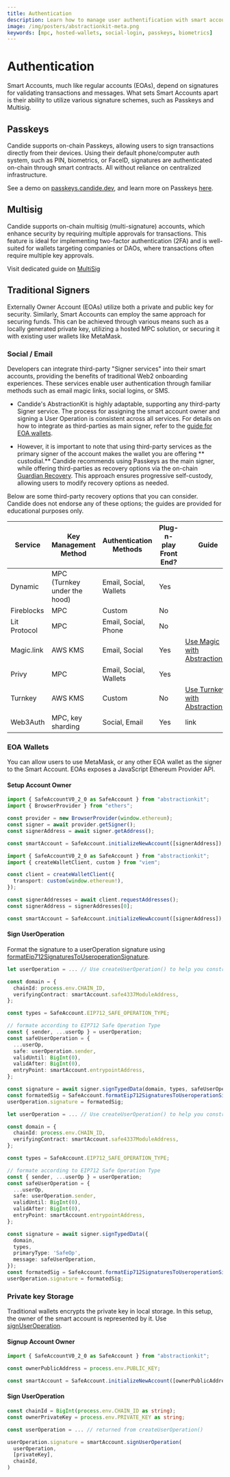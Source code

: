 ```yaml
---
title: Authentication
description: Learn how to manage user authentification with smart accounts
image: /img/posters/abstractionkit-meta.png
keywords: [mpc, hosted-wallets, social-login, passkeys, biometrics]
---
```


# Authentication


Smart Accounts, much like regular accounts (EOAs), depend on signatures for validating transactions and messages. What sets Smart Accounts apart is their ability to utilize various signature schemes, such as Passkeys and Multisig.

## Passkeys

Candide supports on-chain Passkeys, allowing users to sign transactions directly from their devices. 
Using their default phone/computer auth system, such as PIN, biometrics, or FaceID, signatures 
are authenticated on-chain through smart contracts. All without reliance on centralized infrastructure. 

See a demo on [passkeys.candide.dev](https://passkeys.candide.dev), and learn more on Passkeys [here](../plugins/0-passkeys.mdx).

## Multisig

Candide supports on-chain multisig (multi-signature) accounts, which enhance security by requiring multiple
approvals for transactions. This feature is ideal for implementing two-factor authentication (2FA) 
and is well-suited for wallets targeting companies or DAOs, where transactions often require multiple key 
approvals. 

Visit dedicated guide on [MultiSig](../multisig)

## Traditional Signers

Externally Owner Account (EOAs) utilize both a private and public key for security. Similarly,
Smart Accounts can employ the same approach for securing funds. This can be achieved
through various means such as a locally generated private key, utilizing a hosted MPC solution,
or securing it with existing user wallets like MetaMask.

### Social / Email

Developers can integrate third-party "Signer services" into their smart accounts, 
providing the benefits of traditional Web2 onboarding experiences. These services enable user 
authentication through familiar methods such as email magic links, social logins, or SMS.

- Candide's AbstractionKit is highly adaptable, supporting any third-party Signer service. 
The process for assigning the smart account owner and signing a User Operation is consistent 
across all services. For details on how to integrate as third-parties as main signer, 
refer to the [guide for EOA wallets](./#eoa-wallets).

- However, it is important to note that using third-party services as the primary signer of 
the account makes the wallet you are offering ** custodial.** Candide recommends using Passkeys as 
the main signer, while offering third-parties as recovery options via the 
on-chain [Guardian Recovery](../plugins/1-recovery-with-guardians.mdx). This approach ensures 
progressive self-custody, allowing users to modify recovery options as needed.

Below are some third-party recovery options that you can consider. Candide does not endorse any of these options; the guides are provided for educational purposes only.

| Service      | Key Management Method                   | Authentication Methods        | Plug-n-play Front End? | Guide                     |
| ------------ | --------------------------------------- | ----------------------------- | ---------------------- | ------------------------- |
| Dynamic      | MPC (Turnkey under the hood)            | Email, Social, Wallets        | Yes                    |
| Fireblocks   | MPC                                     | Custom                        | No                     |                           |
| Lit Protocol | MPC                                     | Email, Social, Phone          | No                     |                           |
| Magic.link   | AWS KMS                                 | Email, Social                 | Yes                    | [Use Magic with AbstractionKit](./magic.mdx)|
| Privy        | MPC                                     | Email, Social, Wallets        | Yes                    | |
| Turnkey      | AWS KMS                                 | Custom                        | No                     | [Use Turnkey with AbstractionKit](./turnkey.mdx)|
| Web3Auth     | MPC, key sharding                       | Social, Email                 | Yes                    |  link|

### EOA Wallets

You can allow users to use MetaMask, or any other EOA wallet as the signer to the Smart Account.
EOAs exposes a JavaScript Ethereum Provider API. 

#### Setup Account Owner

<Tabs queryString="library">
<TabItem value="ethers" label="ethers example">

```ts
import { SafeAccountV0_2_0 as SafeAccount } from "abstractionkit";
import { BrowserProvider } from "ethers";

const provider = new BrowserProvider(window.ethereum);
const signer = await provider.getSigner();
const signerAddress = await signer.getAddress();

const smartAccount = SafeAccount.initializeNewAccount([signerAddress]);
```

</TabItem>
<TabItem value="viem" label="viem example">

```ts
import { SafeAccountV0_2_0 as SafeAccount } from "abstractionkit";
import { createWalletClient, custom } from "viem";

const client = createWalletClient({
  transport: custom(window.ethereum!),
});

const signerAddresses = await client.requestAddresses();
const signerAddress = signerAddresses[0];

const smartAccount = SafeAccount.initializeNewAccount([signerAddress]);
```

</TabItem>
</Tabs>

#### Sign UserOperation

Format the signature to a userOperation signature using [formatEip712SignaturesToUseroperationSignature](../../abstractionkit/safe-account/#formateip712signaturestouseroperationsignature).

<Tabs queryString="library">
<TabItem value="ethers" label="ethers">

```ts
let userOperation = ... // Use createUserOperation() to help you construct the userOp below

const domain = {
  chainId: process.env.CHAIN_ID,
  verifyingContract: smartAccount.safe4337ModuleAddress,
};

const types = SafeAccount.EIP712_SAFE_OPERATION_TYPE;

// formate according to EIP712 Safe Operation Type
const { sender, ...userOp } = userOperation;
const safeUserOperation = {
  ...userOp,
  safe: userOperation.sender,
  validUntil: BigInt(0),
  validAfter: BigInt(0),
  entryPoint: smartAccount.entrypointAddress,
};

const signature = await signer.signTypedData(domain, types, safeUserOperation);
const formatedSig = SafeAccount.formatEip712SignaturesToUseroperationSignature([signer.address], [signature]);
userOperation.signature = formatedSig;
```

</TabItem>
<TabItem value="viem" label="viem">

```ts
let userOperation = ... // Use createUserOperation() to help you construct the userOp below

const domain = {
  chainId: process.env.CHAIN_ID,
  verifyingContract: smartAccount.safe4337ModuleAddress,
};

const types = SafeAccount.EIP712_SAFE_OPERATION_TYPE;

// formate according to EIP712 Safe Operation Type
const { sender, ...userOp } = userOperation;
const safeUserOperation = {
  ...userOp,
  safe: userOperation.sender,
  validUntil: BigInt(0),
  validAfter: BigInt(0),
  entryPoint: smartAccount.entrypointAddress,
};

const signature = await signer.signTypedData({
  domain,
  types,
  primaryType: 'SafeOp',
  message: safeUserOperation,
});
const formatedSig = SafeAccount.formatEip712SignaturesToUseroperationSignature([signer.address], [signature]);
userOperation.signature = formatedSig;
```

</TabItem>
</Tabs>

### Private key Storage

Traditional wallets encrypts the private key in local storage. In this setup, the owner of the smart account is represented by it. Use [signUserOperation](../../../wallet/abstractionkit/safe-account/#signuseroperation).

#### Signup Account Owner

```ts
import { SafeAccountV0_2_0 as SafeAccount } from "abstractionkit";

const ownerPublicAddress = process.env.PUBLIC_KEY;

const smartAccount = SafeAccount.initializeNewAccount([ownerPublicAddress]);
```

#### Sign UserOperation

```ts
const chainId = BigInt(process.env.CHAIN_ID as string);
const ownerPrivateKey = process.env.PRIVATE_KEY as string;

const userOperation = ... // returned from createUserOperation()

userOperation.signature = smartAccount.signUserOperation(
  userOperation,
  [privateKey],
  chainId,
)
```
